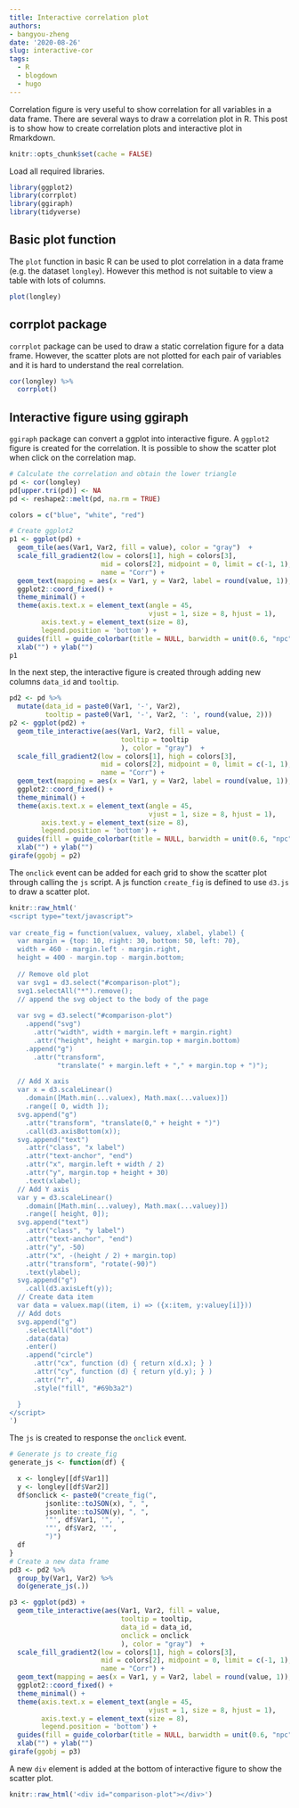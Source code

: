 ```yaml
---
title: Interactive correlation plot
authors: 
- bangyou-zheng
date: '2020-08-26'
slug: interactive-cor
tags:
  - R
  - blogdown
  - hugo
---
```


Correlation figure is very useful to show correlation for all variables in a data frame. There are several ways to draw a correlation plot in R. This post is to show how to create correlation plots and interactive plot in Rmarkdown.

```r
knitr::opts_chunk$set(cache = FALSE)
```

Load all required libraries.

```r
library(ggplot2)
library(corrplot)
library(ggiraph)
library(tidyverse)
```

## Basic plot function
The `plot` function in basic R can be used to plot correlation in a data frame (e.g. the dataset `longley`). However this method is not suitable to view a table with lots of columns. 

```r
plot(longley)
```

## corrplot package
`corrplot` package can be used to draw a static correlation figure for a data frame. However, the scatter plots are not plotted for each pair of variables and it is hard to understand the real correlation. 
```r
cor(longley) %>% 
  corrplot()
```


## Interactive figure using ggiraph

`ggiraph` package can convert a ggplot into interactive figure. A `ggplot2` figure is created for the correlation. It is possible to show the scatter plot when click on the correlation map.

```r

# Calculate the correlation and obtain the lower triangle
pd <- cor(longley)
pd[upper.tri(pd)] <- NA
pd <- reshape2::melt(pd, na.rm = TRUE)

colors = c("blue", "white", "red")

# Create ggplot2
p1 <- ggplot(pd) +
  geom_tile(aes(Var1, Var2, fill = value), color = "gray")  +
  scale_fill_gradient2(low = colors[1], high = colors[3],
                       mid = colors[2], midpoint = 0, limit = c(-1, 1), space = "Lab",
                       name = "Corr") +
  geom_text(mapping = aes(x = Var1, y = Var2, label = round(value, 1)), size = 2) +
  ggplot2::coord_fixed() +
  theme_minimal() +
  theme(axis.text.x = element_text(angle = 45,
                                   vjust = 1, size = 8, hjust = 1),
        axis.text.y = element_text(size = 8),
        legend.position = 'bottom') +
  guides(fill = guide_colorbar(title = NULL, barwidth = unit(0.6, "npc"))) +
  xlab("") + ylab("")
p1
```

In the next step, the interactive figure is created through adding new columns `data_id` and `tooltip`.

```r

pd2 <- pd %>% 
  mutate(data_id = paste0(Var1, '-', Var2),
         tooltip = paste0(Var1, '-', Var2, ': ', round(value, 2)))
p2 <- ggplot(pd2) +
  geom_tile_interactive(aes(Var1, Var2, fill = value,
                            tooltip = tooltip
                            ), color = "gray")  +
  scale_fill_gradient2(low = colors[1], high = colors[3],
                       mid = colors[2], midpoint = 0, limit = c(-1, 1), space = "Lab",
                       name = "Corr") +
  geom_text(mapping = aes(x = Var1, y = Var2, label = round(value, 1)), size = 2) +
  ggplot2::coord_fixed() +
  theme_minimal() +
  theme(axis.text.x = element_text(angle = 45,
                                   vjust = 1, size = 8, hjust = 1),
        axis.text.y = element_text(size = 8),
        legend.position = 'bottom') +
  guides(fill = guide_colorbar(title = NULL, barwidth = unit(0.6, "npc"))) +
  xlab("") + ylab("")
girafe(ggobj = p2)
```

The `onclick` event can be added for each grid to show the scatter plot through calling the `js` script. A js function `create_fig` is defined to use `d3.js` to draw a scatter plot.

```r
knitr::raw_html('
<script type="text/javascript">
  
var create_fig = function(valuex, valuey, xlabel, ylabel) {
  var margin = {top: 10, right: 30, bottom: 50, left: 70},
  width = 460 - margin.left - margin.right,
  height = 400 - margin.top - margin.bottom;
  
  // Remove old plot
  var svg1 = d3.select("#comparison-plot");
  svg1.selectAll("*").remove();
  // append the svg object to the body of the page
  
  var svg = d3.select("#comparison-plot")
    .append("svg")
      .attr("width", width + margin.left + margin.right)
      .attr("height", height + margin.top + margin.bottom)
    .append("g")
      .attr("transform",
            "translate(" + margin.left + "," + margin.top + ")");

  // Add X axis
  var x = d3.scaleLinear()
    .domain([Math.min(...valuex), Math.max(...valuex)])
    .range([ 0, width ]);
  svg.append("g")
    .attr("transform", "translate(0," + height + ")")
    .call(d3.axisBottom(x));
  svg.append("text")
    .attr("class", "x label")
    .attr("text-anchor", "end")
    .attr("x", margin.left + width / 2)
    .attr("y", margin.top + height + 30)
    .text(xlabel);
  // Add Y axis
  var y = d3.scaleLinear()
    .domain([Math.min(...valuey), Math.max(...valuey)])
    .range([ height, 0]);
  svg.append("text")
    .attr("class", "y label")
    .attr("text-anchor", "end")
    .attr("y", -50)
    .attr("x", -(height / 2) + margin.top)
    .attr("transform", "rotate(-90)")
    .text(ylabel);
  svg.append("g")
    .call(d3.axisLeft(y));
  // Create data item
  var data = valuex.map((item, i) => ({x:item, y:valuey[i]}))
  // Add dots
  svg.append("g")
    .selectAll("dot")
    .data(data)
    .enter()
    .append("circle")
      .attr("cx", function (d) { return x(d.x); } )
      .attr("cy", function (d) { return y(d.y); } )
      .attr("r", 4)
      .style("fill", "#69b3a2")

  }
</script>
')
```

The `js` is created to response the `onclick` event.  

```r
# Generate js to create_fig
generate_js <- function(df) {

  x <- longley[[df$Var1]]
  y <- longley[[df$Var2]]
  df$onclick <- paste0("create_fig(", 
         jsonlite::toJSON(x), ", ",
         jsonlite::toJSON(y), ", ",
         '"', df$Var1, '", ',
         '"', df$Var2, '"',
         ")")
  df
}
# Create a new data frame
pd3 <- pd2 %>% 
  group_by(Var1, Var2) %>% 
  do(generate_js(.))

p3 <- ggplot(pd3) +
  geom_tile_interactive(aes(Var1, Var2, fill = value,
                            tooltip = tooltip,
                            data_id = data_id,
                            onclick = onclick
                            ), color = "gray")  +
  scale_fill_gradient2(low = colors[1], high = colors[3],
                       mid = colors[2], midpoint = 0, limit = c(-1, 1), space = "Lab",
                       name = "Corr") +
  geom_text(mapping = aes(x = Var1, y = Var2, label = round(value, 1)), size = 2) +
  ggplot2::coord_fixed() +
  theme_minimal() +
  theme(axis.text.x = element_text(angle = 45,
                                   vjust = 1, size = 8, hjust = 1),
        axis.text.y = element_text(size = 8),
        legend.position = 'bottom') +
  guides(fill = guide_colorbar(title = NULL, barwidth = unit(0.6, "npc"))) +
  xlab("") + ylab("")
girafe(ggobj = p3)
```

A new `div` element is added at the bottom of interactive figure to show the scatter plot. 

```r
knitr::raw_html('<div id="comparison-plot"></div>')
```

